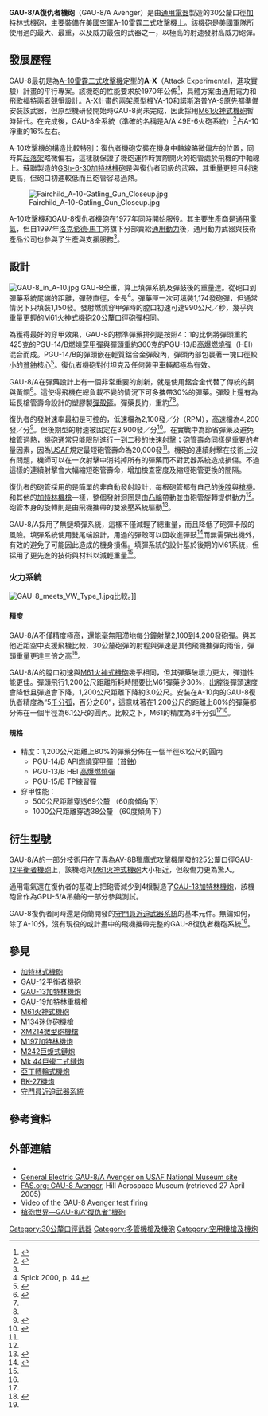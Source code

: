 {{NoteTA
|G1=Unit;
}}
{{Infobox Weapon
|name=GAU-8復仇者<br />{{Lang|en|GAU-8 Avenger}}
|image= File:GAU-8 Avenger contrast.jpg
|image_size= 300px
|caption= GAU-8復仇者機砲的砲管與其後膛
|origin={{USA}}
|type=[[加特林機槍|加特林式]][[機砲|機砲]]
<!-- Type selection -->
|is_ranged=yes
<!-- Service history -->
|service= 1977年－現在
|used_by={{USA}}
|wars=
<!-- Production history -->
|designer= [[通用電氣|通用電氣]]
|design_date=
|manufacturer=
|production_date=
|number= 約715挺<ref name="global">{{cite web|url=http://www.globalsecurity.org/military/systems/aircraft/a-10-history.htm|title=A-10/OA-10 Thunderbolt II|publisher=GlobalSecurity.org|accessdate=2009-11-17|archive-date=2018-01-12|archive-url=https://web.archive.org/web/20180112051423/https://www.globalsecurity.org/military/systems/aircraft/a-10-history.htm|dead-url=no}}</ref>
|variants= [[GAU-12平衡者機砲|GAU-12/U平衡者]]<br />[[GAU-13加特林機砲|GAU-13/A]]
<!-- General specifications -->
|weight= 281公斤
|length= 6.06[[公尺|公尺]]
|part_length= 2.30公尺
|width= 0.437公尺
|height=
|crew=
<!-- Ranged weapon specifications --> 
|cartridge= 30x173公釐
|caliber=
|action= 電動機與液壓驅動
|rate= 4,200發／分
|velocity= 1,070[[米每秒|米／秒]]
|energy= 215000—500,000 [[焦耳|焦耳]]（160343.5—368,791.1[[英尺·磅|英尺·磅]]）
|feed= 無鏈填彈系統
}}
'''GAU-8/A復仇者機砲'''（GAU-8/A Avenger）是由[[通用電器|通用電器]]製造的30公釐口徑[[加特林機槍|加特林式]][[機砲|機砲]]，主要裝備在[[美國空軍|美國空軍]][[A-10雷霆二式攻擊機|A-10雷霆二式攻擊機]]上。該機砲是[[美國|美國]]軍隊所使用過的最大、最重，以及威力最強的武器之一，以極高的射速發射高威力砲彈。

== 發展歷程 ==
GAU-8最初是為[[A-10雷霆二式攻擊機|A-10雷霆二式攻擊機]]定型的'''A-X'''（Attack Experimental，進攻實驗）計畫的平行專案。該機砲的性能要求於1970年公佈<ref name="usaf">{{cite web |url=http://www.nationalmuseum.af.mil/factsheets/factsheet.asp?id=1019 |title=GAU-8/A Avenger |publisher=National Museum of the USAF |accessdate=2009-09-14 |deadurl=yes |archiveurl=https://web.archive.org/web/20100416063452/http://www.nationalmuseum.af.mil/factsheets/factsheet.asp?id=1019 |archivedate=2010-04-16 }}</ref>，具體方案由通用電力和飛歌福特兩者競爭設計。A-X計畫的兩架原型機YA-10和[[諾斯洛普YA-9|諾斯洛普YA-9]]原先都準備安裝該武器，但原型機研發開始時GAU-8尚未完成，因此採用[[M61火神式機砲|M61火神式機砲]]暫時替代。在完成後，GAU-8全系統（準確的名稱是A/A 49E-6火砲系統）<ref name="vector">{{cite web |url=http://www.vectorsite.net/ava10_1.html |title=A-10: Development & Description |last=Goebel |first=Greg |date=October 1, 2008 |accessdate=2009-09-14 |deadurl=yes |archiveurl=https://web.archive.org/web/20090925160942/http://www.vectorsite.net/ava10_1.html |archivedate=2009-09-25 }}</ref>占A-10淨重的16%左右。

A-10攻擊機的構造比較特別：復仇者機砲安裝在機身中軸線略微偏左的位置，同時其[[起落架|起落架]]略微偏右，這樣就保證了機砲運作時實際開火的砲管處於飛機的中軸線上。蘇聯製造的[[GSh-6-30加特林機砲|GSh-6-30加特林機砲]]是與復仇者同級的武器，其重量更輕且射速更高，但砲口初速較低而且砲管容易過熱。

[[File:Fairchild_A-10-Gatling_Gun_Closeup.jpg|thumb]]

A-10攻擊機和GAU-8復仇者機砲在1977年同時開始服役。其主要生產商是[[通用電氣|通用電氣]]，但自1997年[[洛克希德·馬丁|洛克希德·馬丁]]將旗下分部賣給[[通用動力|通用動力]]後，通用動力武器與技術產品公司也參與了生產與支援服務<ref name="vector"/>。

== 設計 ==
[[File:GAU-8_in_A-10.jpg|thumb]]
GAU-8全重{{convert|620|lb|kg}}，算上填彈系統及彈鼓後的重量達{{convert|4029|lb|kg}}。從砲口到彈藥系統尾端的距離{{convert|233|in|m}}，彈鼓直徑{{convert|34.5|in|cm}}，全長{{convert|71.5|in|m}}<ref name="Spick2000_p44">Spick 2000, p. 44.</ref>。彈藥匣一次可填裝1,174發砲彈，但通常情況下只填裝1,150發。發射燃燒穿甲彈時的膛口初速可達990公尺／秒，幾乎與重量更輕的[[M61火神式機砲|M61火神式機砲]]20公釐口徑砲彈相同。

為獲得最好的穿甲效果，GAU-8的標準彈藥排列是按照4：1的比例將彈頭重約425克的PGU-14/B燃燒[[穿甲彈|穿甲彈]]與彈頭重約360克的PGU-13/B[[高爆燃燒彈|高爆燃燒彈]]（HEI）混合而成。PGU-14/B的彈頭嵌在輕質鋁合金彈殼內，彈頭內部包裹著一塊口徑較小的[[貧鈾|貧鈾]]核心<ref name="Stravonski">{{cite web |url=http://members.aol.com/Stravonski/private/gun.html |title=Firepower of the A-10 |last=Stravonski |accessdate=2009-09-14 |deadurl=no |archiveurl=https://web.archive.org/web/20030415000511/http://members.aol.com/Stravonski/private/gun.html |archivedate=2003-04-15 }}</ref>。復仇者機砲對付坦克及任何裝甲車輛都極為有效。

GAU-8/A在彈藥設計上有一個非常重要的創新，就是使用鋁合金代替了傳統的鋼與黃銅<ref name="jirka">{{cite web |last=Wagner |first=Jirka |url=http://www.military.cz/usa/air/in_service/weapons/cannons/gau8/gau8_en.htm |title=30mm cannon GAU-8 Avenger |deadurl=yes |archiveurl=https://archive.is/20130105145749/http://www.military.cz/usa/air/in_service/weapons/cannons/gau8/gau8_en.htm |archivedate=2013-01-05 |accessdate=2009-12-30 }}</ref>。這使得飛機在總負載不變的情況下可多攜帶30%的彈藥。彈殼上還有為延長槍管壽命設計的塑膠製[[彈殼箍|彈殼箍]]。彈藥長約{{convert|11.4|in|mm}}，重約{{convert|1.53|lb|kg}}<ref name="Spick2000_p44"/><ref name="jirka"/>。

復仇者的發射速率最初是可控的，低速檔為2,100發／分（RPM），高速檔為4,200發／分<ref name="stephens">{{cite book|last=Stephens |first=Rick |title=A-10 Thunderbolt II |publisher= World Air Power Journal |date=1995 |ISBN= 1-874023-54-9 |page= 18 |pages=}}</ref>。但後期型的射速被固定在3,900發／分<ref>{{cite book|title=Time Compliance Technical Order 1A-10-1089, Flight manual TO 1A-10A-1 |date=20 February 2003 |edition=Change 8 |volume=1-150A |publisher=United States Air Force |page= vi}}</ref>。在實戰中為節省彈藥及避免槍管過熱，機砲通常只能限制進行一到二秒的快速射擊；砲管壽命同樣是重要的考量因素，因為[[USAF|USAF]]規定最短砲管壽命為20,000發<ref name="hill"/>。機砲的連續射擊在技術上沒有問題，機師可以在一次射擊中消耗掉所有的彈藥而不對武器系統造成損傷。不過這樣的連續射擊會大幅縮短砲管壽命，增加檢查密度及縮短砲管更換的間隔。

復仇者的砲管採用的是簡單的非自動發射設計，每根砲管都有自己的[[後膛|後膛]]與[[槍機|槍機]]。和其他的[[加特林機槍|加特林機槍]]一樣，整個發射迴圈是由[[凸輪|凸輪]]帶動並由砲管旋轉提供動力<ref name="jirka"/>。砲管本身的旋轉則是由飛機攜帶的雙液壓系統驅動<ref name="hill">{{cite web |url=http://www.hill.af.mil/library/factsheets/factsheet.asp?id=5741 |title=Fact Sheet: General Electric GAU-8/A "Avenger" 30mm Cannon |publisher=Hill Air Force Base |deadurl=yes |archiveurl=https://web.archive.org/web/20110604015950/http://www.hill.af.mil/library/factsheets/factsheet.asp?id=5741 |archivedate=2011-06-04 |accessdate=2009-12-30 }}</ref>。

GAU-8/A採用了無鏈填彈系統，這樣不僅減輕了總重量，而且降低了砲彈卡殼的風險。填彈系統使用雙尾端設計，用過的彈殼可以回收進彈鼓<ref name="mindfully">{{cite web |url=http://www.mindfully.org/Nucs/2003/GAU-8-Avenger.htm |title=GAU-8 Avenger |accessdate=2005-04-27 |deadurl=yes |archiveurl=https://web.archive.org/web/20050219080624/http://mindfully.org/Nucs/2003/GAU-8-Avenger.htm |archivedate=2005-02-19 }}</ref>而無需彈出機外，有效的避免了可能因此造成的機身損傷。填彈系統的設計基於後期的M61系統，但採用了更先進的技術與材料以減輕重量<ref name="Spick2000_p44"/>。

=== 火力系統 ===
[[File:GAU-8_meets_VW_Type_1.jpg|thumb]]比較。]]

==== 精度 ====
GAU-8/A不僅精度極高，還能毫無阻滯地每分鐘射擊2,100到4,200發砲彈。與其他近距空中支援飛機比較，30公釐砲彈的射程與彈速是其他飛機攜彈的兩倍，彈頭重量更達三倍之高<ref name="global"/>。

GAU-8/A的膛口初速與[[M61火神式機砲|M61火神式機砲]]幾乎相同，但其彈藥破壞力更大，彈道性能更佳。彈頭飛行1,200公尺距離所耗時間要比M61彈藥少30%，出膛後彈頭速度會降低且彈道會下降，1,200公尺距離下降約3.0公尺。安裝在A-10內的GAU-8復仇者精度為“5[[弧度|千分弧]]，百分之80”，這意味著在1,200公尺的距離上80%的彈藥都分佈在一個半徑為6.1公尺的圓內。比較之下，M61的精度為8千分弧<ref name="jirka"/><ref>{{cite web |url=http://www.fas.org/man/dod-101/sys/ac/equip/gau-8.htm |title=GAU-8 Avenger |accessdate=2009-09-14 |archive-date=2009-07-14 |archive-url=https://web.archive.org/web/20090714150222/http://www.fas.org/man/dod-101/sys/ac/equip/gau-8.htm |dead-url=no }}</ref>。

==== 規格 ====
* 精度：1,200公尺距離上80%的彈藥分佈在一個半徑6.1公尺的圓內
** PGU-14/B API燃燒[[穿甲彈|穿甲彈]]（[[貧鈾|貧鈾]]）
** PGU-13/B HEI [[高爆燃燒彈|高爆燃燒彈]]
** PGU-15/B TP練習彈
* 穿甲性能：
** 500公尺距離穿透69公釐 （60度傾角下）
** 1000公尺距離穿透38公釐 （60度傾角下）

==衍生型號==
GAU-8/A的一部分技術用在了專為[[AV-8B|AV-8B]]獵鷹式攻擊機開發的25公釐口徑[[GAU-12平衡者機砲|GAU-12平衡者機砲]]上，該機砲與[[M61火神式機砲|M61火神式機砲]]大小相近，但殺傷力更為驚人。

通用電氣還在復仇者的基礎上把砲管減少到4根製造了[[GAU-13加特林機炮|GAU-13加特林機炮]]，該機砲曾作為GPU-5/A吊艙的一部分參與測試。

GAU-8復仇者同時還是荷蘭開發的[[守門員近迫武器系統|守門員近迫武器系統]]的基本元件。無論如何，除了A-10外，沒有現役的或計畫中的飛機攜帶完整的GAU-8復仇者機砲系統<ref name="Spick2000_p44"/>。

== 參見 ==
* [[加特林機槍|加特林式]][[機砲|機砲]]
* [[GAU-12平衡者機砲|GAU-12平衡者機砲]]
* [[GAU-13加特林機炮|GAU-13加特林機炮]]
* [[GAU-19加特林重機槍|GAU-19加特林重機槍]]
* [[M61火神式機砲|M61火神式機砲]]
* [[M134迷你砲機槍|M134迷你砲機槍]]
* [[XM214微型砲機槍|XM214微型砲機槍]]
* [[M197加特林機炮|M197加特林機炮]]
* [[M242巨蝮式鏈炮|M242巨蝮式鏈炮]]
* [[Mk_44巨蝮二式鏈炮|Mk 44巨蝮二式鏈炮]]
* [[亞丁轉輪式機炮|亞丁轉輪式機炮]]
* [[BK-27機炮|BK-27機炮]]
* [[守門員近迫武器系統|守門員近迫武器系統]]

== 參考資料 ==
{{Reflist|2}}

== 外部連結 ==
{{commons|GAU-8A Avenger|GAU-8 Avenger}}
*{{YouTube|id=UH07uffv26M|title=How a A-10 Warthog's “GAU-8 Avenger” Works}}
* [https://web.archive.org/web/20100416063452/http://www.nationalmuseum.af.mil/factsheets/factsheet.asp?id=1019 General Electric GAU-8/A Avenger on USAF National Museum site]
* [http://www.fas.org/man/dod-101/sys/ac/equip/gau-8.htm FAS.org: GAU-8 Avenger]{{Wayback|url=http://www.fas.org/man/dod-101/sys/ac/equip/gau-8.htm |date=20090714150222 }}, Hill Aerospace Museum (retrieved 27 April 2005)
* [http://www.youtube.com/watch?v=sALiuWg_I1k&feature=related Video of the GAU-8 Avenger test firing]{{Wayback|url=http://www.youtube.com/watch?v=sALiuWg_I1k&feature=related |date=20090112065128 }}
* [https://web.archive.org/web/20120203220426/http://firearmsworld.net/usa/mg/vulcan/gau8.htm 槍砲世界—GAU-8/A“復仇者”機砲]

{{現代加特林機槍及機砲}}

[[Category:30公釐口徑武器|Category:30公釐口徑武器]]
[[Category:多管機槍及機砲|Category:多管機槍及機砲]]
[[Category:空用機槍及機炮|Category:空用機槍及機炮]]